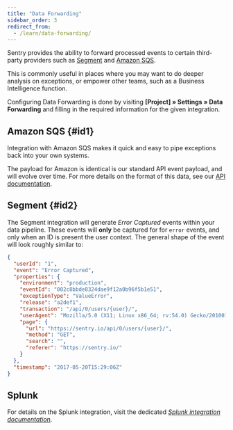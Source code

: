 ```yaml
---
title: "Data Forwarding"
sidebar_order: 3
redirect_from:
  - /learn/data-forwarding/
---
```


Sentry provides the ability to forward processed events to certain third-party providers such as [Segment](https://segment.com) and [Amazon SQS](https://aws.amazon.com/sqs/).

This is commonly useful in places where you may want to do deeper analysis on exceptions, or empower other teams, such as a Business Intelligence function.

Configuring Data Forwarding is done by visiting **[Project] » Settings » Data Forwarding** and filling in the required information for the given integration.

## Amazon SQS {#id1}

Integration with Amazon SQS makes it quick and easy to pipe exceptions back into your own systems.

The payload for Amazon is identical is our standard API event payload, and will evolve over time. For more details on the format of this data, see our [API documentation](/api/events/get-project-event-details/).

## Segment {#id2}

The Segment integration will generate _Error Captured_ events within your data pipeline. These events will **only** be captured for for `error` events, and only when an ID is present the user context. The general shape of the event will look roughly similar to:

```json
{
  "userId": "1",
  "event": "Error Captured",
  "properties": {
    "environment": "production",
    "eventId": "002c8bbde8324dae9f12a0b96f5b1e51",
    "exceptionType": "ValueError",
    "release": "a2def1",
    "transaction": "/api/0/users/{user}/",
    "userAgent": "Mozilla/5.0 (X11; Linux x86_64; rv:54.0) Gecko/20100101 Firefox/54.0",
    "page": {
      "url": "https://sentry.io/api/0/users/{user}/",
      "method": "GET",
      "search": "",
      "referer": "https://sentry.io/"
    }
  },
  "timestamp": "2017-05-20T15:29:06Z"
}
```

## Splunk

For details on the Splunk integration, visit the dedicated [_Splunk integration documentation_](/workflow/integrations/splunk/).
